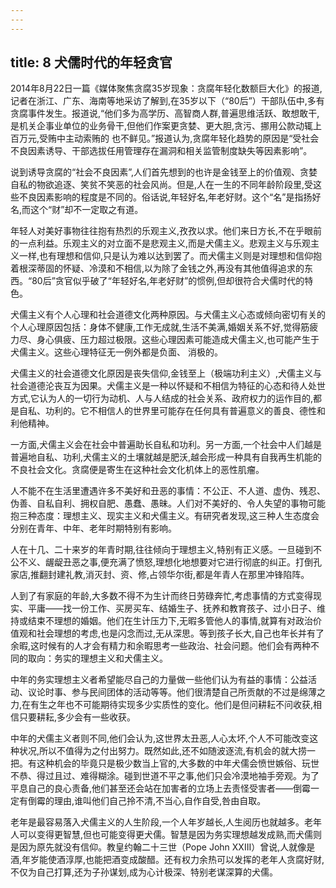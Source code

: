 ```yaml
---
---
---
```

title: 8 犬儒时代的年轻贪官
---



2014年8月22日一篇《媒体聚焦贪腐35岁现象：贪腐年轻化数额巨大化》的报道,记者在浙江、广东、海南等地采访了解到,在35岁以下（“80后”）干部队伍中,多有贪腐事件发生。报道说,“他们多为高学历、高智商人群,普遍思维活跃、敢想敢干,是机关企事业单位的业务骨干,但他们作案更贪婪、更大胆,贪污、挪用公款动辄上百万元,受贿中主动索贿的 也不鲜见。”报道认为,贪腐年轻化趋势的原因是“受社会不良因素诱导、干部选拔任用管理存在漏洞和相关监管制度缺失等因素影响”。

说到诱导贪腐的“社会不良因素”,人们首先想到的也许是金钱至上的价值观、贪婪自私的物欲追逐、笑贫不笑恶的社会风尚。但是,人在一生的不同年龄阶段里,受这些不良因素影响的程度是不同的。俗话说,年轻好名,年老好财。这个“名”是指扬好名,而这个“财”却不一定取之有道。

年轻人对美好事物往往抱有热烈的乐观主义,孜孜以求。他们来日方长,不在乎眼前的一点利益。乐观主义的对立面不是悲观主义,而是犬儒主义。悲观主义与乐观主义一样,也有理想和信仰,只是认为难以达到罢了。而犬儒主义则是对理想和信仰抱着根深蒂固的怀疑、冷漠和不相信,以为除了金钱之外,再没有其他值得追求的东西。“80后”贪官似乎破了“年轻好名,年老好财”的惯例,但却很符合犬儒时代的特色。

犬儒主义有个人心理和社会道德文化两种原因。与犬儒主义心态或倾向密切有关的个人心理原因包括：身体不健康,工作无成就,生活不美满,婚姻关系不好,觉得筋疲力尽、身心俱疲、压力超过极限。这些心理因素可能造成犬儒主义,也可能产生于犬儒主义。这些心理特征无一例外都是负面、 消极的。

犬儒主义的社会道德文化原因是丧失信仰,金钱至上（极端功利主义）,犬儒主义与社会道德沦丧互为因果。犬儒主义是一种以怀疑和不相信为特征的心态和待人处世方式,它认为人的一切行为动机、人与人结成的社会关系、政府权力的运作目的,都是自私、功利的。它不相信人的世界里可能存在任何具有普遍意义的善良、德性和利他精神。

一方面,犬儒主义会在社会中普遍助长自私和功利。另一方面,一个社会中人们越是普遍地自私、功利,犬儒主义的土壤就越是肥沃,越会形成一种具有自我再生机能的不良社会文化。贪腐便是寄生在这种社会文化机体上的恶性肌瘤。

人不能不在生活里遭遇许多不美好和丑恶的事情：不公正、不人道、虚伪、残忍、伪善、自私自利、拥权自肥、愚蠢、愚昧。人们对不美好的、令人失望的事物可能抱三种态度：理想主义、现实主义和犬儒主义。有研究者发现,这三种人生态度会分别在青年、中年、老年时期特别有影响。

人在十几、二十来岁的年青时期,往往倾向于理想主义,特别有正义感。一旦碰到不公不义、龌龊丑恶之事,便充满了愤怒,理想化地想要对它进行彻底的纠正。打倒孔家店,推翻封建礼教,消灭封、资、修,占领华尔街,都是年青人在那里冲锋陷阵。

人到了有家庭的年龄,大多数不得不为生计而终日劳碌奔忙,考虑事情的方式变得现实、平庸——找一份工作、买房买车、结婚生子、抚养和教育孩子、过小日子、维持或结束不理想的婚姻。他们在生计压力下,无暇多管他人的事情,就算有对政治价值观和社会理想的考虑,也是闪念而过,无从深思。等到孩子长大,自己也年长并有了余暇,这时候有的人才会有精力和余暇思考一些政治、社会问题。他们会有两种不同的取向：务实的理想主义和犬儒主义。

中年的务实理想主义者希望能尽自己的力量做一些他们认为有益的事情：公益活动、议论时事、参与民间团体的活动等等。他们很清楚自己所贡献的不过是绵薄之力,在有生之年也不可能期待实现多少实质性的变化。他们是但问耕耘不问收获,相信只要耕耘,多少会有一些收获。

中年的犬儒主义者则不同,他们会认为,这世界太丑恶,人心太坏,个人不可能改变这种状况,所以不值得为之付出努力。既然如此,还不如随波逐流,有机会的就大捞一把。有这种机会的毕竟只是极少数当上官的,大多数的中年犬儒会愤世嫉俗、玩世不恭、得过且过、难得糊涂。碰到世道不平之事,他们只会冷漠地袖手旁观。为了平息自己的良心责备,他们甚至还会站在加害者的立场上去责怪受害者——倒霉一定有倒霉的理由,谁叫他们自己拎不清,不当心,自作自受,咎由自取。

老年是最容易落入犬儒主义的人生阶段,一个人年岁越长,人生阅历也就越多。老年人可以变得更智慧,但也可能变得更犬儒。智慧是因为务实理想越发成熟,而犬儒则是因为原先就没有信仰。教皇约翰二十三世（Pope John XXIII）曾说,人就像是酒,年岁能使酒淳厚,也能把酒变成酸醋。还有权力余热可以发挥的老年人贪腐好财,不仅为自己打算,还为子孙谋划,成为心计极深、特别老谋深算的犬儒。